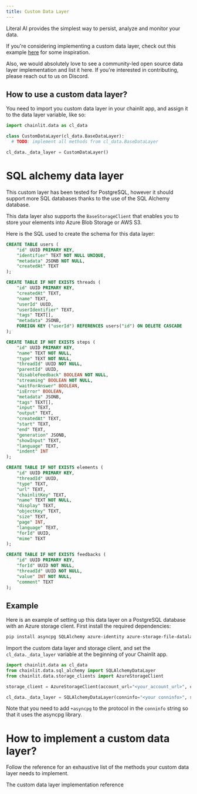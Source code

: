 ```yaml
---
title: Custom Data Layer
---
```


Literal AI provides the simplest way to persist, analyze and monitor your data.

If you're considering implementing a custom data layer, check out this example [here](https://github.com/Chainlit/chainlit/blob/main/cypress/e2e/data_layer/main.py) for some inspiration.

Also, we would absolutely love to see a community-led open source data layer implementation and list it here. If you're interested in contributing, please reach out to us on Discord.

## How to use a custom data layer?

You need to import you custom data layer in your chainlit app, and assign it to the data layer variable, like so:

```python
import chainlit.data as cl_data

class CustomDataLayer(cl_data.BaseDataLayer):
  # TODO: implement all methods from cl_data.BaseDataLayer

cl_data._data_layer = CustomDataLayer()
```

# SQL alchemy data layer

This custom layer has been tested for PostgreSQL, however it should support more SQL databases thanks to the use of the SQL Alchemy database.

This data layer also supports the `BaseStorageClient` that enables you to store your elements into Azure Blob Storage or AWS S3.

Here is the SQL used to create the schema for this data layer:

```sql
CREATE TABLE users (
    "id" UUID PRIMARY KEY,
    "identifier" TEXT NOT NULL UNIQUE,
    "metadata" JSONB NOT NULL,
    "createdAt" TEXT
);

CREATE TABLE IF NOT EXISTS threads (
    "id" UUID PRIMARY KEY,
    "createdAt" TEXT,
    "name" TEXT,
    "userId" UUID,
    "userIdentifier" TEXT,
    "tags" TEXT[], 
    "metadata" JSONB,
    FOREIGN KEY ("userId") REFERENCES users("id") ON DELETE CASCADE
);

CREATE TABLE IF NOT EXISTS steps (
    "id" UUID PRIMARY KEY,
    "name" TEXT NOT NULL,
    "type" TEXT NOT NULL,
    "threadId" UUID NOT NULL,
    "parentId" UUID,
    "disableFeedback" BOOLEAN NOT NULL,
    "streaming" BOOLEAN NOT NULL,
    "waitForAnswer" BOOLEAN,
    "isError" BOOLEAN,
    "metadata" JSONB,
    "tags" TEXT[], 
    "input" TEXT,
    "output" TEXT,
    "createdAt" TEXT,
    "start" TEXT,
    "end" TEXT,
    "generation" JSONB,
    "showInput" TEXT,
    "language" TEXT,
    "indent" INT
);

CREATE TABLE IF NOT EXISTS elements (
    "id" UUID PRIMARY KEY,
    "threadId" UUID,
    "type" TEXT,
    "url" TEXT,
    "chainlitKey" TEXT,
    "name" TEXT NOT NULL,
    "display" TEXT,
    "objectKey" TEXT,
    "size" TEXT,
    "page" INT,
    "language" TEXT,
    "forId" UUID,
    "mime" TEXT
);

CREATE TABLE IF NOT EXISTS feedbacks (
    "id" UUID PRIMARY KEY,
    "forId" UUID NOT NULL,
    "threadId" UUID NOT NULL,
    "value" INT NOT NULL,
    "comment" TEXT
);
```

## Example

Here is an example of setting up this data layer on a PostgreSQL database with an Azure storage client. First install the required dependencies:

```bash
pip install asyncpg SQLAlchemy azure-identity azure-storage-file-datalake
```

Import the custom data layer and storage client, and set the `cl_data._data_layer` variable at the beginning of your Chainlit app.

```python
import chainlit.data as cl_data
from chainlit.data.sql_alchemy import SQLAlchemyDataLayer
from chainlit.data.storage_clients import AzureStorageClient

storage_client = AzureStorageClient(account_url="<your_account_url>", container="<your_container>")

cl_data._data_layer = SQLAlchemyDataLayer(conninfo="<your conninfo>", storage_provider=storage_client)
```

Note that you need to add `+asyncpg` to the protocol in the `conninfo` string so that it uses the asyncpg library.


# How to implement a custom data layer?

Follow the reference for an exhaustive list of the methods your custom data layer needs to implement.

<CardGroup cols={2}>
  <Card
    title="Custom data layer API"
    icon="text"
    color="#ea5a0c"
    href="/api-reference/data-persistence/custom-data-layer"
  >
    The custom data layer implementation reference
  </Card>
</CardGroup>

